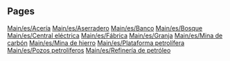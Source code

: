 
== Pages ==
[[Main/es/Acería]]
[[Main/es/Aserradero]]
[[Main/es/Banco]]
[[Main/es/Bosque]]
[[Main/es/Central eléctrica]]
[[Main/es/Fábrica]]
[[Main/es/Granja]]
[[Main/es/Mina de carbón]]
[[Main/es/Mina de hierro]]
[[Main/es/Plataforma petrolífera]]
[[Main/es/Pozos petrolíferos]]
[[Main/es/Refinería de petróleo]]
